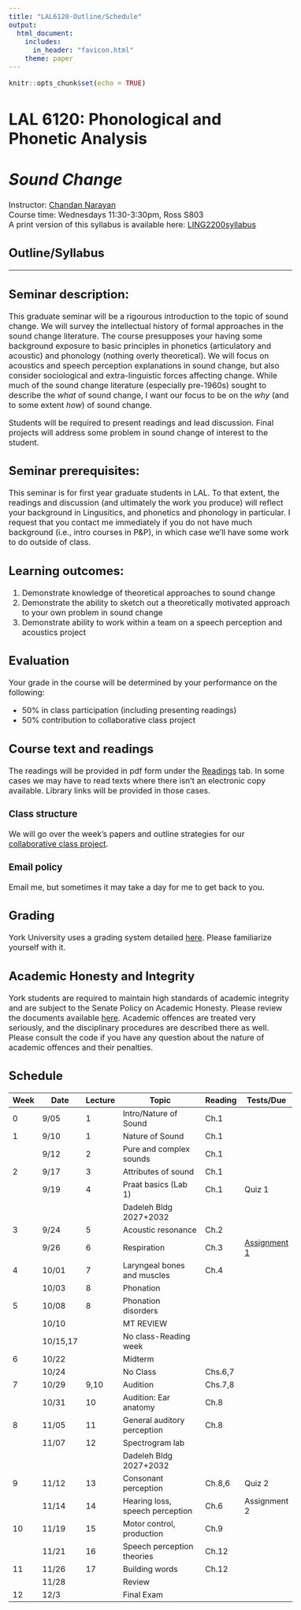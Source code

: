 ```yaml
---
title: "LAL6120-Outline/Schedule"
output: 
  html_document:
    includes:
      in_header: "favicon.html"
    theme: paper
---
```


```r
knitr::opts_chunk$set(echo = TRUE)
```

<style type="text/css">
  body{
  font-size: 12pt;
}
</style>

<style type="text/css">
.title {
  display: none;
}

#getting-started img {
  margin-right: 10px;
}

</style>

# **LAL 6120: Phonological and Phonetic Analysis**\
# *Sound Change*\
Instructor: [Chandan Narayan](https://ch-narayan.github.io)\
Course time: Wednesdays 11:30-3:30pm, Ross S803\
A print version of this syllabus is available here: [LING2200syllabus](LING2200syllabus.pdf)

## Outline/Syllabus

***

## Seminar description:
This graduate seminar will be a rigourous introduction to the topic of sound change. We will survey the intellectual history of formal approaches in the sound change literature. The course presupposes your having some background exposure to basic principles in phonetics (articulatory and acoustic) and phonology (nothing overly theoretical). We will focus on acoustics and speech perception explanations in sound change, but also consider sociological and extra-linguistic forces affecting change. While much of the sound change literature (especially pre-1960s) sought to describe the *what* of sound change, I want our focus to be on the *why* (and to some extent *how*) of sound change.

Students will be required to present readings and lead discussion. Final projects will address some problem in sound change of interest to the student.

## Seminar prerequisites:
This seminar is for first year graduate students in LAL. To that extent, the readings and discussion (and ultimately the work you produce) will reflect your background in Lingusitics, and phonetics and phonology in particular. I request that you contact me immediately if you do not have much background (i.e., intro courses in P&P), in which case we'll have some work to do outside of class. 

## Learning outcomes:

1. Demonstrate knowledge of theoretical approaches to sound change
2. Demonstrate the ability to sketch out a theoretically motivated approach to your own problem in sound change
3. Demonstrate ability to work within a team on a speech perception and acoustics project

## Evaluation

Your grade in the course will be determined by your performance on the following:

* 50% in class participation (including presenting readings)
* 50% contribution to collaborative class project

## Course text and readings
The readings will be provided in pdf form under the [Readings](Readings.html) tab. In some cases we may have to read texts where there isn't an electronic copy available. Library links will be provided in those cases.

### Class structure
We will go over the week's papers and outline strategies for our [collaborative class project](Proto-Greek.html).

### Email policy
Email me, but sometimes it may take a day for me to get back to you.

## Grading
York University uses a grading system detailed [here](http://calendars.registrar.yorku.ca/2012-2013/academic/grades/). Please familiarize yourself with it.

## Academic Honesty and Integrity
York students are required to maintain high standards of academic integrity and are subject to the Senate Policy on Academic Honesty. Please review the documents available [here](https://www.yorku.ca/secretariat/policies/policies/academic-honesty-senate-policy-on/). Academic offences are treated very seriously, and the disciplinary procedures are described there as well. Please consult the code if you have any question about the nature of academic offences and their penalties.

## Schedule

| Week | Date | Lecture | Topic                               | Reading | Tests/Due    |
|------|------|---------|-------------------------------------|---------|--------------|
| 0    | 9/05 | 1       | Intro/Nature of Sound               | Ch.1    |              |
| 1    | 9/10 | 1       | Nature of Sound                     | Ch.1    |              |
|      | 9/12 | 2       | Pure and complex sounds             | Ch.1    |              |
| 2    | 9/17 | 3       | Attributes of sound                 | Ch.1    |              |
|      | 9/19 | 4       | Praat basics (Lab 1)                | Ch.1    |  Quiz 1      |
|      |      |         | Dadeleh Bldg 2027+2032              |         |              |
| 3    | 9/24 | 5       | Acoustic resonance                  | Ch.2    |              |
|      | 9/26 | 6       | Respiration                         | Ch.3    | [Assignment 1](LING2200_Assignment1.pdf) |
| 4    | 10/01| 7       | Laryngeal bones and muscles         | Ch.4    |              |
|      | 10/03| 8       | Phonation                           |         |              |
|5     | 10/08| 8       | Phonation disorders                 |         |              |
|      | 10/10|         | MT REVIEW                           |         |              |
|      | 10/15,17|      | No class-Reading week               |         |              |
| 6    | 10/22|         | Midterm                             |         |              |
|      | 10/24|         | No Class                            | Chs.6,7 |              |
| 7    | 10/29| 9,10    | Audition                            | Chs.7,8 |              |
|      | 10/31| 10      | Audition: Ear anatomy               | Ch.8    |              |
| 8    | 11/05| 11      | General auditory perception         | Ch.8    |              |
|      | 11/07| 12      | Spectrogram lab                     |         |              |
|      |      |         | Dadeleh Bldg 2027+2032              |         |              |
| 9    | 11/12| 13      | Consonant perception                | Ch.8,6  |   Quiz 2     |
|      | 11/14| 14      | Hearing loss, speech perception     | Ch.6    | Assignment 2 |
| 10   | 11/19| 15      | Motor control, production           | Ch.9    |              |
|      | 11/21| 16      | Speech perception theories          | Ch.12   |              |
| 11   | 11/26| 17      | Building words                      | Ch.12   |              |
|      | 11/28|         | Review                              |         |              |
| 12   | 12/3 |         | Final Exam                          |         |              |


